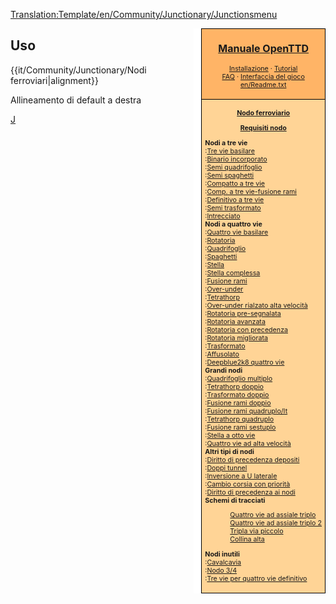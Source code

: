 <noinclude>[[Translation:Template/en/Community/Junctionary/Junctionsmenu]]</noinclude><div style="float:right; padding-left:12px; background:#ffffff;">
<div style="border:1px solid #000000; background:#ffb466; padding:5px; -moz-border-radius-topleft:5px; -moz-border-radius-topright:5px; font-size: 12pt;">
<center><strong><font size="3">[[it/Manual/Main Page|Manuale OpenTTD]]</font></strong></center>
<div style="font-size: 8pt; text-align: center;">
[[it/Manual/Installazione|Installazione]] &middot; 
[[it/Manual/Tutorial/Tutorial|Tutorial]]<br />
[[it/Archive/Community/FAQ|FAQ]] &middot; 
[[it/Manual/Interfaccia del gioco|Interfaccia del gioco]]<br />
[[en/Readme.txt]]
</div>
</div>
<div style="border:1px solid black; border-top-width: 0px; background:#ffd496; padding:5px; -moz-border-radius-bottomleft:5px; -moz-border-radius-bottomright:8px; font-size: 8pt;">

<center>'''[[it/Community/Junctionary/Main Page|Nodo ferroviario]]'''</center>
<center>'''[[it/Community/Junctionary/Requisiti nodo|Requisiti nodo]]'''</center>

'''Nodi a tre vie'''<br>
:[[it/Community/Junctionary/Tre vie basilare|Tre vie basilare]]<br>
:[[it/Community/Junctionary/Binario incorporato|Binario incorporato]]<br>
:[[it/Community/Junctionary/Semi quadrifoglio|Semi quadrifoglio]]<br>
:[[it/Community/Junctionary/Semi spaghetti|Semi spaghetti]]<br>
:[[it/Community/Junctionary/Compatto a tre vie|Compatto a tre vie]]<br>
:[[it/Community/Junctionary/Compatto a tre vie con fusione rami|Comp. a tre vie-fusione rami]]<br>
:[[it/Community/Junctionary/Definitivo a tre vie|Definitivo a tre vie]]<br>
:[[it/Community/Junctionary/Semi trasformato|Semi trasformato]]<br>
:[[it/Community/Junctionary/Intrecciato|Intrecciato]]<br>

'''Nodi a quattro vie'''<br>
:[[it/Community/Junctionary/Quattro vie basilare|Quattro vie basilare]]<br>
:[[it/Community/Junctionary/Rotatoria|Rotatoria]]<br>
:[[it/Community/Junctionary/Quadrifoglio|Quadrifoglio]]<br>
:[[it/Community/Junctionary/Spaghetti|Spaghetti]]<br>
:[[it/Community/Junctionary/Stella|Stella]]<br>
:[[it/Community/Junctionary/Stella complessa|Stella complessa]]<br>
:[[it/Community/Junctionary/Fusione rami|Fusione rami]]<br>
:[[it/Community/Junctionary/Over-under|Over-under]]<br>
:[[it/Community/Junctionary/Tetrathorp|Tetrathorp]]<br>
:[[it/Community/Junctionary/Over-under rialzato alta velocità|Over-under rialzato alta velocità]]<br>
:[[it/Community/Junctionary/Rotatoria pre-segnalata|Rotatoria pre-segnalata]]<br>
:[[it/Community/Junctionary/Rotatoria avanzata|Rotatoria avanzata]]<br>
:[[it/Community/Junctionary/Rotatoria con precedenza|Rotatoria con precedenza]]<br>
:[[it/Community/Junctionary/Rotatoria migliorata|Rotatoria migliorata]]<br>
:[[it/Community/Junctionary/Trasformato|Trasformato]]<br>
:[[it/Community/Junctionary/Affusolato|Affusolato]]<br>
:[[it/Community/Junctionary/Deepblue2k8 quattro vie|Deepblue2k8 quattro vie]]<br>

'''Grandi nodi'''<br>
:[[it/Community/Junctionary/Quadrifoglio multiplo|Quadrifoglio multiplo]]<br>
:[[it/Community/Junctionary/Tetrathorp doppio|Tetrathorp doppio]]<br>
:[[it/Community/Junctionary/Trasformato doppio|Trasformato doppio]]<br>
:[[it/Community/Junctionary/Fusione rami doppio|Fusione rami doppio]]<br>
:[[it/Community/Junctionary/Fusione rami quadruplo|Fusione rami quadruplo/It]]<br>
:[[it/Community/Junctionary/Tetrathorp quadruplo|Tetrathorp quadruplo]]<br>
:[[it/Community/Junctionary/Fusione rami sestuplo|Fusione rami sestuplo]]<br>
:[[it/Community/Junctionary/Stella a otto vie|Stella a otto vie]]<br>
:[[it/Community/Junctionary/Quattro vie ad alta velocità|Quattro vie ad alta velocità]]<br>

'''Altri tipi di nodi'''<br>
:[[it/Manual/Costruzione depositi#diritto-di-precedenza-depositi|Diritto di precedenza depositi]]<br>
:[[it/Community/Junctionary/Doppi tunnel|Doppi tunnel]]<br>
:[[it/Community/Junctionary/Inversione a U laterale|Inversione a U laterale]]<br>
:[[it/Community/Junctionary/Cambio corsia con priorità|Cambio corsia con priorità]]<br>
:[[it/Community/Junctionary/Diritto di precedenza ai nodi|Diritto di precedenza ai nodi]]<br>

'''Schemi di tracciati'''
:[[it/Community/Junctionary/Quattro vie ad assiale triplo|Quattro vie ad assiale triplo]]<br>
:[[it/Community/Junctionary/Quattro vie ad assiale triplo 2|Quattro vie ad assiale triplo 2]]<br>
:[[it/Community/Junctionary/Tripla via piccolo|Tripla via piccolo]]<br>
:[[it/Community/Junctionary/Collina alta|Collina alta]]<br>

'''Nodi inutili'''<br>
:[[it/Community/Junctionary/Cavalcavia|Cavalcavia]]<br>
:[[it/Community/Junctionary/4|Nodo 3/4]]<br>
:[[it/Community/Junctionary/Tre vie per quattro vie definitivo|Tre vie per quattro vie definitivo]]<br>

</div>
</div>
<noinclude>


==Uso==
<nowiki>{{it/Community/Junctionary/Nodi ferroviari|alignment}}</nowiki>

Allineamento di default a destra

[[Category:it/Manual/Navigazione|J]]
</noinclude>